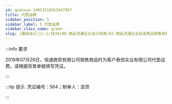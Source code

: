 ---
id: qianxue-14051516553647957
title: 代垫运费
sidebar_position: 5
sidebar_label: 5 代垫运费
sidebar_class_name: green
slug: /基础会计/jc-1/1034/09-商品流通企业会计核算/02-商品流通企业批发商品销售核算/qianxue-1405151458116810900/qianxue-14051516553647957/代垫运费
---

:::info 要求

2019年07月26日，恒通商贸有限公司销售商品时为客户泰信实业有限公司代垫运费。请根据背景单据填写凭证。

:::

:::tip 提示
  .凭证编号：564；制单人：坚昂
:::
